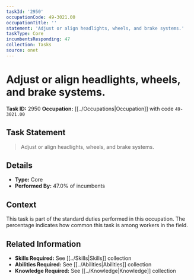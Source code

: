 ```yaml
---
taskId: '2950'
occupationCode: 49-3021.00
occupationTitle: ''
statement: 'Adjust or align headlights, wheels, and brake systems.'
taskType: Core
incumbentsResponding: 47
collection: Tasks
source: onet
---
```

# Adjust or align headlights, wheels, and brake systems.

**Task ID:** 2950
**Occupation:** [[../Occupations|Occupation]] with code `49-3021.00`

## Task Statement

> Adjust or align headlights, wheels, and brake systems.

## Details

- **Type:** Core
- **Performed By:** 47.0% of incumbents

## Context

This task is part of the standard duties performed in this occupation. The percentage indicates how common this task is among workers in the field.

## Related Information

- **Skills Required:** See [[../Skills|Skills]] collection
- **Abilities Required:** See [[../Abilities|Abilities]] collection
- **Knowledge Required:** See [[../Knowledge|Knowledge]] collection
